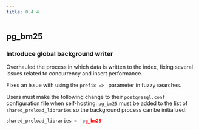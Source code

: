 ```yaml
---
title: 0.4.4
---
```


## pg_bm25

### Introduce global background writer

Overhauled the process in which data is written to the index, fixing several issues related to concurrency and insert performance.

Fixes an issue with using the `prefix => ` parameter in fuzzy searches.

Users must make the following change to their `postgresql.conf` configuration file when self-hosting. `pg_bm25` must be added to the list of `shared_preload_libraries` so the background process can be initialized:

```c
shared_preload_libraries = 'pg_bm25'
```
